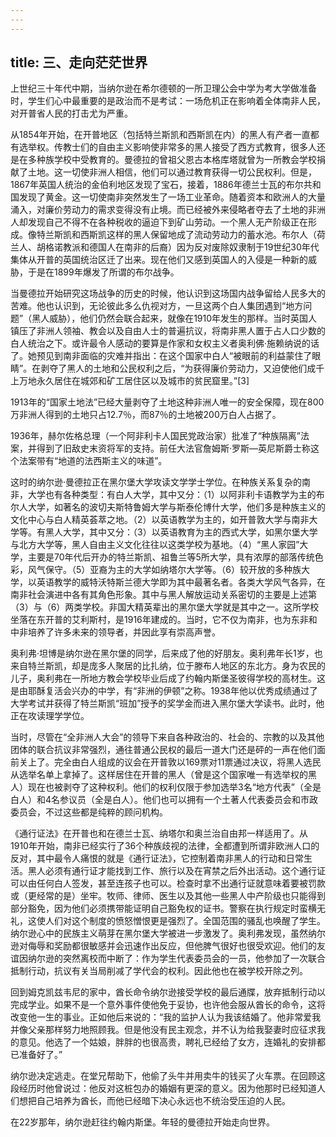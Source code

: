 ```yaml
---
---
---
```

title: 三、走向茫茫世界
---



上世纪三十年代中期，当纳尔逊在希尔德顿的一所卫理公会中学为考大学做准备时，学生们心中最重要的是政治而不是考试：一场危机正在影响着全体南非人民，对开普省人民的打击尤为严重。

从1854年开始，在开普地区（包括特兰斯凯和西斯凯在内）的黑人有产者一直都有选举权。传教士们的自由主义影响使非常多的黑人接受了西方式教育，很多人还是在多种族学校中受教育的。曼德拉的曾祖父恩古本格库塔就曾为一所教会学校捐献了土地。这一切使非洲人相信，他们可以通过教育获得一切公民权利。但是，1867年英国人统治的金伯利地区发现了宝石，接着，1886年德兰士瓦的布尔共和国发现了黄金。这一切使南非突然发生了一场工业革命。随着资本和欧洲人的大量涌入，对廉价劳动力的需求变得没有止境。而已经被外来侵略者夺去了土地的非洲人却发现自己不得不在各种税收的逼迫下到矿山劳动。一个黑人无产阶级正在形成。像特兰斯凯和西斯凯这样的黑人保留地成了流动劳动力的蓄水池。布尔人（荷兰人、胡格诺教派和德国人在南非的后裔）因为反对废除奴隶制于19世纪30年代集体从开普的英国统治区迁了出来。现在他们又感到英国人的入侵是一种新的威胁，于是在1899年爆发了所谓的布尔战争。



当曼德拉开始研究这场战争的历史的时候，他认识到这场国内战争留给人民多大的苦难。他也认识到，无论彼此多么仇视对方，一旦这两个白人集团遇到“地方问题”（黑人威胁），他们仍然会联合起来，就像在1910年发生的那样。当时英国人镇压了非洲人领袖、教会以及自由人士的普遍抗议，将南非黑人置于占人口少数的白人统治之下。或许最令人感动的要算是作家和女权主义者奥利佛·施赖纳说的话了。她预见到南非面临的灾难并指出：在这个国家中白人“被眼前的利益蒙住了眼睛”。在剥夺了黑人的土地和公民权利之后，“为获得廉价劳动力，又迫使他们成千上万地永久居住在城郊和矿工居住区以及城市的贫民窟里。”[3]





1913年的“国家土地法”已经大量剥夺了土地这种非洲人唯一的安全保障，现在800万非洲人得到的土地只占12.7％，而87％的土地被200万白人占据了。

1936年，赫尔佐格总理（一个阿非利卡人国民党政治家）批准了“种族隔离”法案，并得到了旧敌史末资将军的支持。前任大法官詹姆斯·罗斯—英尼斯爵士称这个法案带有“地道的法西斯主义的味道”。

这时的纳尔逊·曼德拉正在黑尔堡大学攻读文学学士学位。在种族关系复杂的南非，大学也有各种类型：有白人大学，其中又分：（1）以阿非利卡语教学为主的布尔人大学，如著名的波切夫斯特鲁姆大学与斯泰伦博什大学，他们多是种族主义的文化中心与白人精英荟萃之地。（2）以英语教学为主的，如开普敦大学与南非大学等。有黑人大学，其中又分：（3）以英语教育为主的西式大学，如黑尔堡大学与北方大学等，黑人自由主义文化往往以这类学校为基地。（4）“黑人家园”大学，主要是70年代后开办的特兰斯凯、祖鲁兰等5所大学，具有浓厚的部落传统色彩，风气保守。（5）亚裔为主的大学如纳塔尔大学等。（6）较开放的多种族大学，以英语教学的威特沃特斯兰德大学即为其中最著名者。各类大学风气各异，在南非社会演进中各有其角色形象。其中与黑人解放运动关系密切的主要是上述第（3）与（6）两类学校。非国大精英辈出的黑尔堡大学就是其中之一。这所学校坐落在东开普的艾利斯村，是1916年建成的。当时，它不仅为南非，也为东非和中非培养了许多未来的领导者，并因此享有崇高声誉。





奥利弗·坦博是纳尔逊在黑尔堡的同学，后来成了他的好朋友。奥利弗年长1岁，也来自特兰斯凯，却是庞多人聚居的比扎纳，位于滕布人地区的东北方。身为农民的儿子，奥利弗在一所地方教会学校毕业后成了约翰内斯堡圣彼得学校的高材生。这是由耶酥复活会兴办的中学，有“非洲的伊顿”之称。1938年他以优秀成绩通过了大学考试并获得了特兰斯凯“班加”授予的奖学金而进入黑尔堡大学读书。此时，他正在攻读理学学位。

当时，尽管在“全非洲人大会”的领导下来自各种政治的、社会的、宗教的以及其他团体的联合抗议非常强烈，通往普通公民权的最后一道大门还是砰的一声在他们面前关上了。完全由白人组成的议会在开普敦以169票对11票通过决议，将黑人选民从选举名单上拿掉了。这样居住在开普的黑人（曾是这个国家唯一有选举权的黑人）现在也被剥夺了这种权利。他们的权利仅限于参加选举3名“地方代表”（全是白人）和4名参议员（全是白人）。他们也可以拥有一个土著人代表委员会和市政委员会，不过这些都是纯粹的顾问机构。

《通行证法》在开普也和在德兰士瓦、纳塔尔和奥兰治自由邦一样适用了。从1910年开始，南非已经实行了36个种族歧视的法律，全都遭到所谓非欧洲人口的反对，其中最令人痛恨的就是《通行证法》，它控制着南非黑人的行动和日常生活。黑人必须有通行证才能找到工作、旅行以及在宵禁之后外出活动。这个通行证可以由任何白人签发，甚至连孩子也可以。检查时拿不出通行证就意味着要被罚款或（更经常的是）坐牢。牧师、律师、医生以及其他一些黑人中产阶级也只能得到部分豁免，因为他们必须携带能证明自己豁免权的证书。警察在执行规定时蛮横无礼，这使人们对这个制度的愤怒憎恨更是强烈了。全国范围的骚乱也唤醒了学生。纳尔逊心中的民族主义萌芽在黑尔堡大学被进一步激发了。奥利弗发现，虽然纳尔逊对侮辱和奖励都很敏感并会迅速作出反应，但他脾气很好也很受欢迎。他们的友谊因纳尔逊的突然离校而中断了：作为学生代表委员会的一员，他参加了一次联合抵制行动，抗议有关当局削减了学代会的权利。因此他也在被学校开除之列。



回到姆克凯兹韦尼的家中，酋长命令纳尔逊接受学校的最后通牒，放弃抵制行动以完成学业。如果不是一个意外事件使他免于妥协，也许他会服从酋长的命令，这将改变他一生的事业。正如他后来说的：“我的监护人认为我该结婚了。他非常爱我并像父亲那样努力地照顾我。但是他没有民主观念，并不认为给我娶妻时应征求我的意见。他选了一个姑娘，胖胖的也很高贵，聘礼已经给了女方，连婚礼的安排都已准备好了。”

纳尔逊决定逃走。在堂兄帮助下，他偷了头牛并用卖牛的钱买了火车票。在回顾这段经历时他曾说过：他反对这桩包办的婚姻有更深的意义。因为他那时已经知道人们想把自己培养为酋长，而他已经暗下决心永远也不统治受压迫的人民。

在22岁那年，纳尔逊赶往约翰内斯堡。年轻的曼德拉开始走向世界。
